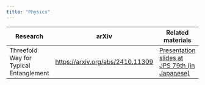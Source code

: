 ```yaml
---
title: "Physics"
---
```


| Research | arXiv | Related materials |
|---------|-----|------|
|Threefold Way for Typical Entanglement| [https://arxiv.org/abs/2410.11309](https://arxiv.org/abs/2410.11309) | [Presentation slides at JPS 79th (in Japanese)](/Phys_resources/slides/jps79th_threefoldway.pdf) |
